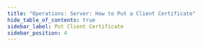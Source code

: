```yaml
---
title: "Operations: Server: How to Put a Client Certificate"
hide_table_of_contents: true
sidebar_label: Put Client Certificate
sidebar_position: 4
---
```





<LanguageSwitcher supportedLanguages={supportedLanguages} />

<LanguageContent language="csharp">
   <PutClientCertificateCsharp />
</LanguageContent>

<LanguageContent language="java">
   <PutClientCertificateJava />
</LanguageContent>


<!---
- [How to delete client certificate?](../../../../client-api/operations/server-wide/certificates/delete-certificate)
- [How to generate client certificate?](../../../../client-api/operations/server-wide/certificates/create-client-certificate)

-->